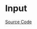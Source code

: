 
<Meta title="Basic/Input/Doc" />

# Input

<Description of={Input} />

[Source Code](https://github.com/Mezzanine-UI/mezzanine/blob/main/packages/react/src/Input/Input.tsx)

<ArgsTable of={Input} />
